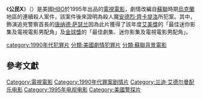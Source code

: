 {{noteTA
|T=zh-cn:公民X; zh-tw:獵殺X計劃;
|1=zh-cn:公民X; zh-tw:獵殺X計劃;
}}
《'''公民X'''》（{{lang-en|'''''Citizen X'''''}}）是美國[[HBO|HBO]]於1995年出品的[[電視電影|電視電影]]，劇情改編自[[蘇聯|蘇聯]]時期[[烏克蘭|烏克蘭]]地區的連續殺人案件，該案件後來證明為殺人魔[[安德烈·齊卡提洛|安德烈·齊卡提洛]]所犯案。其中，飾演追兇警察首長的[[唐纳德·萨瑟兰|唐纳德·萨瑟兰]]因為此片獲得了該年度[[艾美獎|艾美獎]]的「最佳迷你影集及電視電影男配角」及[[金球獎|金球獎]]的「最佳劇集、迷你影集及電視電影男配角」。{{r|豆瓣}}

[[Category:電視電影|Category:電視電影]]
[[category:1990年代犯罪片|category:1990年代犯罪片]]
[[分類:美國劇情犯罪片|分類:美國劇情犯罪片]]
[[分類:蘇聯背景電影|分類:蘇聯背景電影]]
[[Category:1990年代罪案剧情片|Category:1990年代罪案剧情片]]
[[Category:兰迪·艾德尔曼配乐电影|Category:兰迪·艾德尔曼配乐电影]]
[[Category:1995年电视电影|Category:1995年电视电影]]

== 參考文獻 ==
{{reflist|refs=
<ref name="豆瓣">{{cite web|publisher=豆瓣網|title=公民X Citizen X (1995)|url=http://movie.douban.com/subject/1300439/|accessdate=2015-03-29|archive-date=2019-10-30|archive-url=https://web.archive.org/web/20191030055211/https://movie.douban.com/subject/1300439/|dead-url=no}}</ref>
}}
{{movie-stub}}
[[Category:美國警探片|Category:美國警探片]]